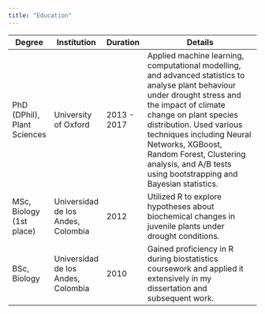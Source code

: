 ```yaml
---
title: "Education"
---
```

| Degree | Institution | Duration | Details |
|---|---|---|---------------|
| PhD (DPhil), Plant Sciences | University of Oxford | 2013 - 2017 | Applied machine learning, computational modelling, and advanced statistics to analyse plant behaviour under drought stress and the impact of climate change on plant species distribution. Used various techniques including Neural Networks, XGBoost, Random Forest, Clustering analysis, and A/B tests using bootstrapping and Bayesian statistics. |
| MSc, Biology (1st place) | Universidad de los Andes, Colombia | 2012 | Utilized R to explore hypotheses about biochemical changes in juvenile plants under drought conditions. |
| BSc, Biology | Universidad de los Andes, Colombia | 2010 | Gained proficiency in R during biostatistics coursework and applied it extensively in my dissertation and subsequent work. |

